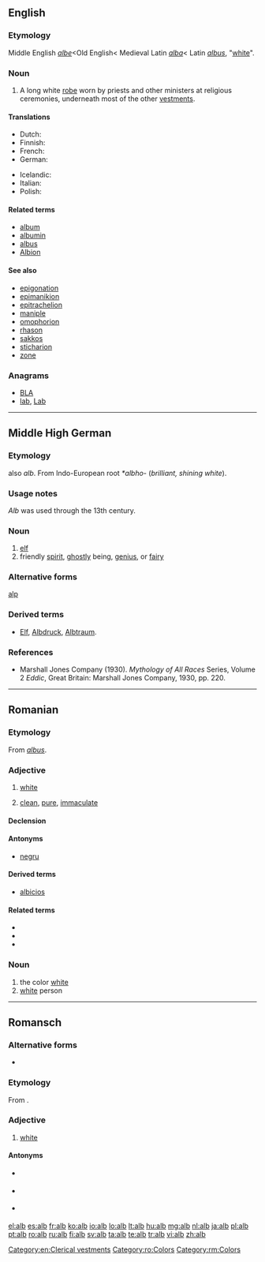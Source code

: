 {{also|Alb|ALB|Appendix:ISO 639-e language codes}}
==English==
{{wikipedia}}

===Etymology===
Middle English ''[[albe]]''<Old English< Medieval Latin ''[[alba]]''< Latin ''[[albus]]'', "[[white]]".

===Noun===
{{en-noun}}

# A long white [[robe]] worn by priests and other ministers at religious ceremonies, underneath most of the other [[vestments]].

====Translations====
{{trans-top|a long white robe worn by priests and other ministers}}
* Dutch: {{t-|nl|albe}}
* Finnish: {{t+|fi|alba}}
* French: {{t+|fr|aube|f}}
* German: {{t+|de|Albe|f}}
{{trans-mid}}
* Icelandic: {{t-|is|alba|f}}
* Italian: {{t-|it|camice|m}}
* Polish: {{t+|pl|alba|f}}
{{trans-bottom}}

====Related terms====
* [[album]]
* [[albumin]]
* [[albus]]
* [[Albion]]

====See also====
* [[epigonation]]
* [[epimanikion]]
* [[epitrachelion]]
* [[maniple]]
* [[omophorion]]
* [[rhason]]
* [[sakkos]]
* [[sticharion]]
* [[zone]]

===Anagrams===
* [[BLA#English|BLA]]
* [[lab#English|lab]], [[Lab#English|Lab]]

[[Category:en:Clerical vestments]]

----

==Middle High German==

===Etymology===
{{etyl|goh|gmh}} also ''alb''. From Indo-European root ''*albho-'' (''brilliant, shining white'').

===Usage notes===
''Alb'' was used through the 13th century.

===Noun===
{{infl|gmh|noun|plural|elbe|plural2|elber}}

# [[elf]]
# friendly [[spirit]], [[ghostly]] being, [[genius]], or [[fairy]]

===Alternative forms===
[[alp]]

===Derived terms===
* [[Elf#German|Elf]], [[Albdruck#German|Albdruck]], [[Albtraum#German|Albtraum]].

===References===
* Marshall Jones Company (1930). ''Mythology of All Races'' Series, Volume 2 ''Eddic'', Great Britain: Marshall Jones Company, 1930, pp. 220.

----

==Romanian==

===Etymology===
From {{etyl|la|ro}} ''[[albus]]''.

===Adjective===
{{ro-adj|4}}

# [[white]]
# {{context|figurative|lang=ro}} [[clean]], [[pure]], [[immaculate]]

====Declension====
{{ro-adj-4|alb}}

====Antonyms====
* [[negru]]

====Derived terms====
* [[albicios]]

====Related terms====
* {{l|ro|albi}}
* {{l|ro|albeață}}
* {{l|ro|albastru}}

===Noun===
{{ro-noun|m|albi}}

# the color [[white]]
# [[white]] person

[[Category:ro:Colors]]

----

==Romansch==

===Alternative forms===
* {{qualifier|Rumantsch Grischun|Sursilvan|Sutsilvan|Surmiran|Puter}} {{l|rm|alv}}

===Etymology===
From {{etyl|la|rm}} {{term|albus|lang=rm}}.

===Adjective===
{{rm-adj}}

# {{context|Vallader|lang=rm}} [[white]]

====Antonyms====
* {{qualifier|Rumantsch Grischun|Puter|Vallader}} {{l|rm|nair}}
* {{qualifier|Sursilvan|Sutsilvan}} {{l|rm|ner}}
* {{qualifier|Surmiran}} {{l|rm|neir}}

[[Category:rm:Colors]]

[[el:alb]]
[[es:alb]]
[[fr:alb]]
[[ko:alb]]
[[io:alb]]
[[lo:alb]]
[[lt:alb]]
[[hu:alb]]
[[mg:alb]]
[[nl:alb]]
[[ja:alb]]
[[pl:alb]]
[[pt:alb]]
[[ro:alb]]
[[ru:alb]]
[[fi:alb]]
[[sv:alb]]
[[ta:alb]]
[[te:alb]]
[[tr:alb]]
[[vi:alb]]
[[zh:alb]]